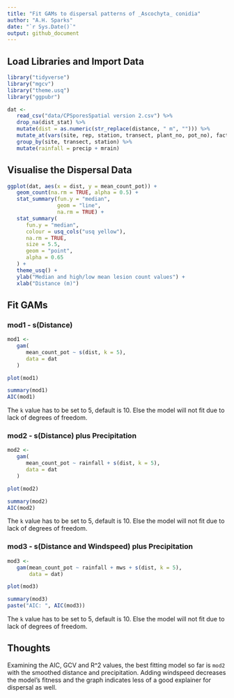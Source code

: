 ```yaml
---
title: "Fit GAMs to dispersal patterns of _Ascochyta_ conidia"
author: "A.H. Sparks"
date: "`r Sys.Date()`"
output: github_document
---
```

   
## Load Libraries and Import Data

```r
library("tidyverse")
library("mgcv")
library("theme.usq")
library("ggpubr")
```

```r
dat <-
   read_csv("data/CPSporesSpatial version 2.csv") %>%
   drop_na(dist_stat) %>%
   mutate(dist = as.numeric(str_replace(distance, " m", ""))) %>% 
   mutate_at(vars(site, rep, station, transect, plant_no, pot_no), factor) %>%
   group_by(site, transect, station) %>% 
   mutate(rainfall = precip + mrain)
```

## Visualise the Dispersal Data

```r
ggplot(dat, aes(x = dist, y = mean_count_pot)) +
   geom_count(na.rm = TRUE, alpha = 0.5) +
   stat_summary(fun.y = "median",
                geom = "line",
                na.rm = TRUE) +
   stat_summary(
      fun.y = "median",
      colour = usq_cols("usq yellow"),
      na.rm = TRUE,
      size = 5.5,
      geom = "point",
      alpha = 0.65
   ) +
   theme_usq() +
   ylab("Median and high/low mean lesion count values") +
   xlab("Distance (m)")
```

## Fit GAMs

### mod1 - s(Distance)

```r
mod1 <-
   gam(
      mean_count_pot ~ s(dist, k = 5),
      data = dat
   )

plot(mod1)

summary(mod1)
AIC(mod1)
```

The `k` value has to be set to 5, default is 10. Else the model will not fit due
to lack of degrees of freedom.

### mod2 - s(Distance) plus Precipitation 

```r
mod2 <-
   gam(
      mean_count_pot ~ rainfall + s(dist, k = 5),
      data = dat
   )

plot(mod2)

summary(mod2)
AIC(mod2)
```

The `k` value has to be set to 5, default is 10. Else the model will not fit due
to lack of degrees of freedom.


### mod3 - s(Distance and Windspeed) plus Precipitation

```r
mod3 <-
   gam(mean_count_pot ~ rainfall + mws + s(dist, k = 5),
       data = dat)

plot(mod3)

summary(mod3)
paste("AIC: ", AIC(mod3))
```

The `k` value has to be set to 5, default is 10. Else the model will not fit due
to lack of degrees of freedom.

## Thoughts

Examining the AIC, GCV and R^2 values, the best fitting model so far is `mod2`
with the smoothed distance and precipitation. Adding windspeed decreases the
model's fitness and the graph indicates less of a good explainer for dispersal
as well.
